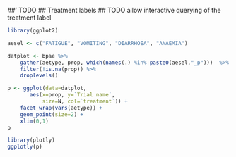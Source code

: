 



##' TODO 
## Treatment labels 
## TODO allow interactive querying of the treatment label

```r

library(ggplot2)

aesel <- c("FATIGUE", "VOMITING", "DIARRHOEA", "ANAEMIA")

datplot <- bpae %>%
    gather(aetype, prop, which(names(.) %in% paste0(aesel,"_p")))  %>%
    filter(!is.na(prop)) %>%
    droplevels()

p <- ggplot(data=datplot,
       aes(x=prop, y=`Trial name`,
           size=N, col=`treatment`)) +
    facet_wrap(vars(aetype)) + 
    geom_point(size=2) +
    xlim(0,1)
p

library(plotly)
ggplotly(p)

```
